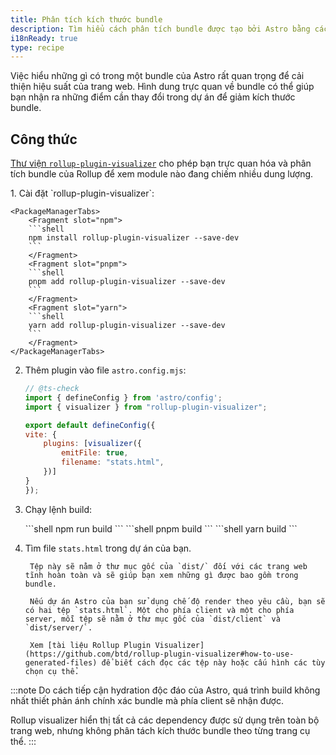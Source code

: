 ```yaml
---
title: Phân tích kích thước bundle
description: Tìm hiểu cách phân tích bundle được tạo bởi Astro bằng cách sử dụng `rollup-plugin-visualizer`.
i18nReady: true
type: recipe
---
```



Việc hiểu những gì có trong một bundle của Astro rất quan trọng để cải thiện hiệu suất của trang web. Hình dung trực quan về bundle có thể giúp bạn nhận ra những điểm cần thay đổi trong dự án để giảm kích thước bundle.

## Công thức

[Thư viện `rollup-plugin-visualizer`](https://github.com/btd/rollup-plugin-visualizer) cho phép bạn trực quan hóa và phân tích bundle của Rollup để xem module nào đang chiếm nhiều dung lượng.

<Steps>
1. Cài đặt `rollup-plugin-visualizer`:

    <PackageManagerTabs>
        <Fragment slot="npm">
        ```shell
        npm install rollup-plugin-visualizer --save-dev
        ```
        </Fragment>
        <Fragment slot="pnpm">
        ```shell
        pnpm add rollup-plugin-visualizer --save-dev
        ```
        </Fragment>
        <Fragment slot="yarn">
        ```shell
        yarn add rollup-plugin-visualizer --save-dev
        ```
        </Fragment>
    </PackageManagerTabs>

2. Thêm plugin vào file `astro.config.mjs`:

    ```js
    // @ts-check
    import { defineConfig } from 'astro/config';
    import { visualizer } from "rollup-plugin-visualizer";

    export default defineConfig({
    vite: {
        plugins: [visualizer({
            emitFile: true,
            filename: "stats.html",
        })]
    }
    });
    ```
3. Chạy lệnh build:

    <PackageManagerTabs>
        <Fragment slot="npm">
        ```shell
        npm run build
        ```
        </Fragment>
        <Fragment slot="pnpm">
        ```shell
        pnpm build
        ```
        </Fragment>
        <Fragment slot="yarn">
        ```shell
        yarn build
        ```
        </Fragment>
    </PackageManagerTabs>

4. Tìm file `stats.html` trong dự án của bạn.

		Tệp này sẽ nằm ở thư mục gốc của `dist/` đối với các trang web tĩnh hoàn toàn và sẽ giúp bạn xem những gì được bao gồm trong bundle.
		
		Nếu dự án Astro của bạn sử dụng chế độ render theo yêu cầu, bạn sẽ có hai tệp `stats.html`. Một cho phía client và một cho phía server, mỗi tệp sẽ nằm ở thư mục gốc của `dist/client` và `dist/server/`.
		
		Xem [tài liệu Rollup Plugin Visualizer](https://github.com/btd/rollup-plugin-visualizer#how-to-use-generated-files) để biết cách đọc các tệp này hoặc cấu hình các tùy chọn cụ thể.
		
</Steps>

:::note
Do cách tiếp cận hydration độc đáo của Astro, quá trình build không nhất thiết phản ánh chính xác bundle mà phía client sẽ nhận được.

Rollup visualizer hiển thị tất cả các dependency được sử dụng trên toàn bộ trang web, nhưng không phân tách kích thước bundle theo từng trang cụ thể.
:::